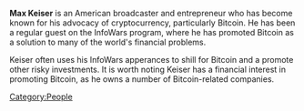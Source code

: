 '''Max Keiser''' is an American broadcaster and entrepreneur who has become known for his advocacy of cryptocurrency, particularly Bitcoin. He has been a regular guest on the InfoWars program, where he has promoted Bitcoin as a solution to many of the world's financial problems.

Keiser often uses his InfoWars apperances to shill for Bitcoin and a promote other risky investments. It is worth noting Keiser has a financial interest in promoting Bitcoin, as he owns a number of Bitcoin-related companies.

[[Category:People]]
